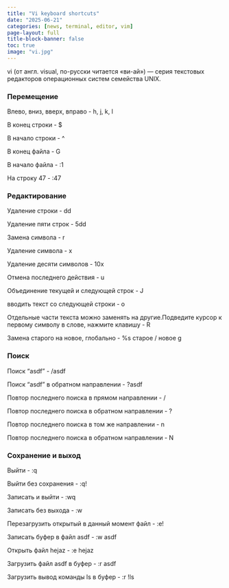 ```yaml
---
title: "Vi keyboard shortcuts"
date: "2025-06-21"
categories: [news, terminal, editor, vim]
page-layout: full
title-block-banner: false
toc: true
image: "vi.jpg"
---
```


vi (от англ. visual, по-русски читается «ви-ай») — серия текстовых редакторов операционных систем семейства UNIX.


### Перемещение

Влево, вниз, вверх, вправо	- h, j, k, l

В конец строки	- $

В начало строки	 - ^

В конец файла -	G

В начало файла -	:1

На строку 47 -	:47

### Редактирование

Удаление строки	- dd

Удаление пяти строк	- 5dd

Замена символа	- r

Удаление символа	- x

Удаление десяти символов	- 10x

Отмена последнего действия	- u

Объединение текущей и следующей строк	-  J

вводить текст со следующей строки - o

Отдельные части текста можно заменять на другие.Подведите курсор к первому символу в слове, нажмите клавишу - R

Замена старого на новое, глобально	- %s старое / новое g

### Поиск

Поиск “asdf”	- /asdf

Поиск “asdf” в обратном направлении	- ?asdf

Повтор последнего поиска в прямом направлении	- /

Повтор последнего поиска в обратном направлении	- ?

Повтор последнего поиска в том же направлении	- n

Повтор последнего поиска в обратном направлении	- N

### Сохранение и выход

Выйти	- :q

Выйти без сохранения	- :q!

Записать и выйти -	:wq

Записать без выхода	- :w

Перезагрузить открытый в данный момент файл	- :e!

Записать буфер в файл asdf	- :w asdf

Открыть файл hejaz	- :e hejaz

Загрузить файл asdf в буфер	- :r asdf

Загрузить вывод команды ls в буфер	- :r !ls

